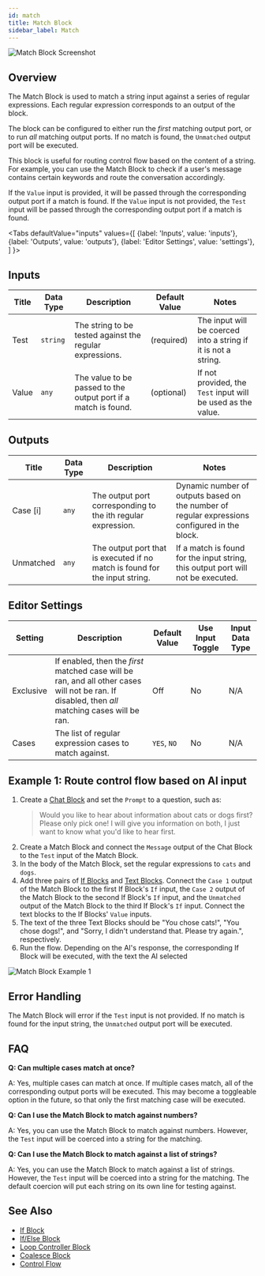 ```yaml
---
id: match
title: Match Block
sidebar_label: Match
---
```



![Match Block Screenshot](./assets/match-block.png)

## Overview

The Match Block is used to match a string input against a series of regular expressions. Each regular expression corresponds to an output of the block.

The block can be configured to either run the _first_ matching output port, or to run _all_ matching output ports. If no match is found, the `Unmatched` output port will be executed.

This block is useful for routing control flow based on the content of a string. For example, you can use the Match Block to check if a user's message contains certain keywords and route the conversation accordingly.

If the `Value` input is provided, it will be passed through the corresponding output port if a match is found. If the `Value` input is not provided, the `Test` input will be passed through the corresponding output port if a match is found.

<Tabs
  defaultValue="inputs"
  values={[
    {label: 'Inputs', value: 'inputs'},
    {label: 'Outputs', value: 'outputs'},
    {label: 'Editor Settings', value: 'settings'},
  ]
}>

<TabItem value="inputs">

## Inputs

| Title | Data Type | Description                                                    | Default Value | Notes                                                          |
| ----- | --------- | -------------------------------------------------------------- | ------------- | -------------------------------------------------------------- |
| Test  | `string`  | The string to be tested against the regular expressions.       | (required)    | The input will be coerced into a string if it is not a string. |
| Value | `any`     | The value to be passed to the output port if a match is found. | (optional)    | If not provided, the `Test` input will be used as the value.   |

</TabItem>

<TabItem value="outputs">

## Outputs

| Title     | Data Type | Description                                                                 | Notes                                                                                        |
| --------- | --------- | --------------------------------------------------------------------------- | -------------------------------------------------------------------------------------------- |
| Case [i]  | `any`     | The output port corresponding to the ith regular expression.                | Dynamic number of outputs based on the number of regular expressions configured in the block. |
| Unmatched | `any`     | The output port that is executed if no match is found for the input string. | If a match is found for the input string, this output port will not be executed.             |

</TabItem>

<TabItem value="settings">

## Editor Settings

| Setting   | Description                                                                                                                                     | Default Value | Use Input Toggle | Input Data Type |
| --------- | ----------------------------------------------------------------------------------------------------------------------------------------------- | ------------- | ---------------- | --------------- |
| Exclusive | If enabled, then the _first_ matched case will be ran, and all other cases will not be ran. If disabled, then _all_ matching cases will be ran. | Off           | No               | N/A             |
| Cases     | The list of regular expression cases to match against.                                                                                          | `YES`, `NO`   | No               | N/A             |

</TabItem>

</Tabs>

## Example 1: Route control flow based on AI input

1. Create a [Chat Block](./chat.mdx) and set the `Prompt` to a question, such as:
   > Would you like to hear about information about cats or dogs first? Please only pick one! I will give you information on both, I just want to know what you'd like to hear first.
2. Create a Match Block and connect the `Message` output of the Chat Block to the `Test` input of the Match Block.
3. In the body of the Match Block, set the regular expressions to `cats` and `dogs`.
4. Add three pairs of [If Blocks](./if.mdx) and [Text Blocks](./text.mdx). Connect the `Case 1` output of the Match Block to the first If Block's `If` input, the `Case 2` output of the Match Block to the second If Block's `If` input, and the `Unmatched` output of the Match Block to the third If Block's `If` input. Connect the text blocks to the If Blocks' `Value` inputs.
5. The text of the three Text Blocks should be "You chose cats!", "You chose dogs!", and "Sorry, I didn't understand that. Please try again.", respectively.
6. Run the flow. Depending on the AI's response, the corresponding If Block will be executed, with the text the AI selected

![Match Block Example 1](./assets/match-block-example-01.png)

## Error Handling

The Match Block will error if the `Test` input is not provided. If no match is found for the input string, the `Unmatched` output port will be executed.

## FAQ

**Q: Can multiple cases match at once?**

A: Yes, multiple cases can match at once. If multiple cases match, all of the corresponding output ports will be executed. This may become a toggleable option in the future, so that only the first matching case will be executed.

**Q: Can I use the Match Block to match against numbers?**

A: Yes, you can use the Match Block to match against numbers. However, the `Test` input will be coerced into a string for the matching.

**Q: Can I use the Match Block to match against a list of strings?**

A: Yes, you can use the Match Block to match against a list of strings. However, the `Test` input will be coerced into a string for the matching. The default coercion will put each string on its own line for testing against.

## See Also

- [If Block](./if.mdx)
- [If/Else Block](./if-else.mdx)
- [Loop Controller Block](./loop-controller.mdx)
- [Coalesce Block](./coalesce.mdx)
- [Control Flow](../user-guide/workflow/control-flow.md)
